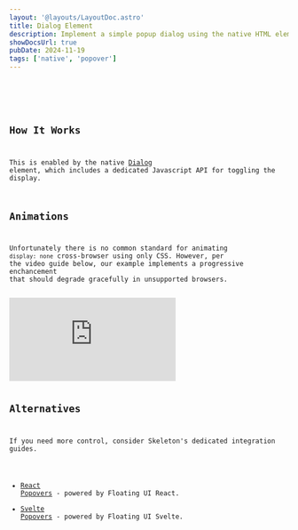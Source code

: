 ```yaml
---
layout: '@layouts/LayoutDoc.astro'
title: Dialog Element
description: Implement a simple popup dialog using the native HTML element.
showDocsUrl: true
pubDate: 2024-11-19
tags: ['native', 'popover']
---
```




<Preview client:load>
	<Fragment slot="preview">
		<Example />
	</Fragment>
	<Fragment slot="code">
		<Code code={ExampleRaw} lang="astro" />
	</Fragment>
</Preview>

## How It Works

This is enabled by the native [Dialog](https://developer.mozilla.org/en-US/docs/Web/HTML/Element/dialog) element, which includes a dedicated Javascript API for toggling the display.

## Animations

Unfortunately there is no common standard for animating `display: none` cross-browser using only CSS. However, per the video guide below, our example implements a progressive enchancement that should degrade gracefully in unsupported browsers.

<iframe class="w-full aspect-video" src="https://www.youtube.com/embed/vmDEHAzj2XE?si=GTYFY9dk013lL0Y3" title="YouTube video player" frameborder="0" allow="accelerometer; autoplay; clipboard-write; encrypted-media; gyroscope; picture-in-picture; web-share" referrerpolicy="strict-origin-when-cross-origin" allowfullscreen></iframe>

## Alternatives

If you need more control, consider Skeleton's dedicated integration guides.

- [React Popovers](http://localhost:4321/docs/integrations/popover/react) - powered by Floating UI React.
- [Svelte Popovers](http://localhost:4321/docs/integrations/popover/svelte) - powered by Floating UI Svelte.
